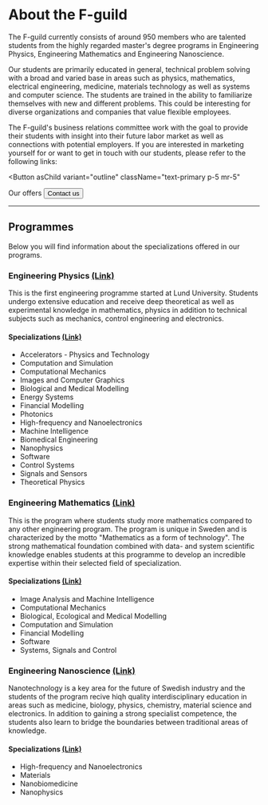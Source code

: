 
# About the F-guild

The F-guild currently consists of around 950 members who are talented students from the highly regarded master's degree programs in Engineering Physics, Engineering Mathematics and Engineering Nanoscience.

Our students are primarily educated in general, technical problem solving with a broad and varied base in areas such as physics, mathematics, electrical engineering, medicine, materials technology as well as systems and computer science. The students are trained in the ability to familiarize themselves with new and different problems. This could be interesting for diverse organizations and companies that value flexible employees.

The F-guild's business relations committee work with the goal to provide their students with insight into their future labor market as well as connections with potential employers. If you are interested in marketing yourself for or want to get in touch with our students, please refer to the following links:

<Button
  asChild
  variant="outline"
  className="text-primary p-5 mr-5"
>
<Link href="/foretag/vi-erbjuder">Our offers</Link>
</Button>
<Button
  asChild
  variant="outline"
  className="text-primary p-5"
>
<Link href="/contact">Contact us</Link>
</Button>

---

## Programmes

Below you will find information about the specializations offered in our programs.

### Engineering Physics <a href="https://www.lth.se/utbildning/teknisk-fysik/" className="text-primary underline hover:text-primary/80">(Link)</a>

This is the first engineering programme started at Lund University. Students undergo extensive education and receive deep theoretical as well as experimental knowledge in mathematics, physics in addition to technical subjects such as mechanics, control engineering and electronics.

#### Specializations <a href="https://www.lth.se/utbildning/teknisk-fysik/#Specialiseringar" className="text-primary underline hover:text-primary/80">(Link)</a>

- Accelerators - Physics and Technology
- Computation and Simulation
- Computational Mechanics
- Images and Computer Graphics
- Biological and Medical Modelling
- Energy Systems
- Financial Modelling
- Photonics
- High-frequency and Nanoelectronics
- Machine Intelligence
- Biomedical Engineering
- Nanophysics
- Software
- Control Systems
- Signals and Sensors
- Theoretical Physics

### Engineering Mathematics <a href="https://www.lth.se/utbildning/teknisk-matematik/" className="text-primary underline hover:text-primary/80">(Link)</a>

This is the program where students study more mathematics compared to any other engineering program. The program is unique in Sweden and is characterized by the motto "Mathematics as a form of technology". The strong mathematical foundation combined with data- and system scientific knowledge enables students at this programme to develop an incredible expertise within their selected field of specialization.

#### Specializations <a href="https://www.lth.se/utbildning/teknisk-matematik/#Specialiseringar" className="text-primary underline hover:text-primary/80">(Link)</a>

- Image Analysis and Machine Intelligence
- Computational Mechanics
- Biological, Ecological and Medical Modelling
- Computation and Simulation
- Financial Modelling
- Software
- Systems, Signals and Control

### Engineering Nanoscience <a href="https://www.lth.se/utbildning/teknisk-nanovetenskap/" className="text-primary underline hover:text-primary/80">(Link)</a>

Nanotechnology is a key area for the future of Swedish industry and the students of the program recive hiqh quality interdisciplinary education in areas such as medicine, biology, physics, chemistry, material science and electronics. In addition to gaining a strong specialist competence, the students also learn to bridge the boundaries between traditional areas of knowledge.

#### Specializations <a href="https://www.lth.se/utbildning/teknisk-nanovetenskap/#Specialiseringar" className="text-primary underline hover:text-primary/80">(Link)</a>

- High-frequency and Nanoelectronics
- Materials
- Nanobiomedicine
- Nanophysics